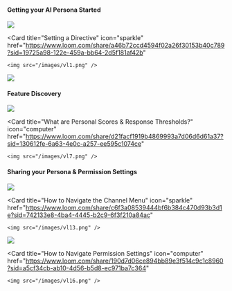 #### Getting your AI Persona Started  

<CardGroup cols={2}>
  <Card
    title="Product Overview"
    icon="computer"
    href="https://www.loom.com/share/6c1f761b53af427fa102f518d1c99d4b"
  >
    <img src="/images/vl17.png" />
  </Card> 

  <Card
    title="Setting a Directive"
    icon="sparkle"
    href="https://www.loom.com/share/a46b72ccd4594f02a26f30153b40c789?sid=19725a98-122e-459a-bb64-2d5f181af42b"
  >
    <img src="/images/vl1.png" />
  </Card>
</CardGroup>

<CardGroup cols={2}>
  <Card
    title="How to message the AI"
    icon="file"
    href="https://www.loom.com/share/7646437dd4ab43d49083944e5f51a902?sid=54f3bd7a-7eac-46ce-8130-6306b00ad0b8"
  >
    <img src="/images/vl3.png" />
  </Card>
</CardGroup>

#### Feature Discovery  

<CardGroup cols={2}>
  <Card
    title="How to Sync Data Through Native Integrations"
    icon="file"
    href="https://youtu.be/JZpULzABQjs?si=oSqQm2BGSwXXZpqL"
  >
    <img src="/images/vl9.png" />
  </Card>

  <Card
    title="What are Personal Scores & Response Thresholds?"
    icon="computer"
    href="https://www.loom.com/share/d21facf1919b4869993a7d06d6d61a37?sid=130612fe-6a63-4e0c-a257-ee595c1074ce"
  >
    <img src="/images/vl7.png" />
  </Card>
</CardGroup>

#### Sharing your Persona & Permission Settings  

<CardGroup cols={2}>
  <Card
    title="What is a Persona?"
    icon="sparkle"
    href="https://www.loom.com/share/c6f3a08539444bf6b384c470d93b3d1e?sid=742133e8-4ba4-4445-b2c9-6f3f210a84ac"
  >
    <img src="/images/vl18.png" />
  </Card>

  <Card
    title="How to Navigate the Channel Menu"
    icon="sparkle"
    href="https://www.loom.com/share/c6f3a08539444bf6b384c470d93b3d1e?sid=742133e8-4ba4-4445-b2c9-6f3f210a84ac"
  >
    <img src="/images/vl13.png" />
  </Card>
</CardGroup>

<CardGroup cols={2}>
  <Card
    title="Message Bar Features"
    icon="sparkle"
    href="https://youtu.be/ph2twi1KKro?si=45ScQpI8Bm09VWzx"
  >
    <img src="/images/vl15.png" />
  </Card>

  <Card
    title="How to Navigate Permission Settings"
    icon="computer"
    href="https://www.loom.com/share/190d7d06ce894bb89e3f514c9c1c8960?sid=a5cf34cb-ab10-4d56-b5d8-ec971ba7c364"
  >
    <img src="/images/vl16.png" />
  </Card>
</CardGroup>
